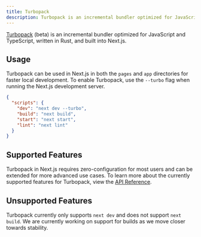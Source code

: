```yaml
---
title: Turbopack
description: Turbopack is an incremental bundler optimized for JavaScript and TypeScript, written in Rust, and built into Next.js.
---
```


[Turbopack](https://turbo.build/pack) (beta) is an incremental bundler optimized for JavaScript and TypeScript, written in Rust, and built into Next.js.

## Usage

Turbopack can be used in Next.js in both the `pages` and `app` directories for faster local development. To enable Turbopack, use the `--turbo` flag when running the Next.js development server.

```json filename="package.json" highlight={3}
{
  "scripts": {
    "dev": "next dev --turbo",
    "build": "next build",
    "start": "next start",
    "lint": "next lint"
  }
}
```

## Supported Features

Turbopack in Next.js requires zero-configuration for most users and can be extended for more advanced use cases. To learn more about the currently supported features for Turbopack, view the [API Reference](/docs/architecture/turbopack).

## Unsupported Features

Turbopack currently only supports `next dev` and does not support `next build`. We are currently working on support for builds as we move closer towards stability.
